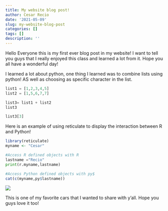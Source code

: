 ```yaml
---
title: My website blog post!
author: Cesar Recio
date: '2021-05-09'
slug: my-website-blog-post
categories: []
tags: []
description: ''
---
```

Hello Everyone this is my first ever blog post in my website! I want to tell you guys that I really enjoyed this class and learned a lot from it. Hope you all have a wonderful day! 


I learned a lot about python, one thing I learned was to combine lists using python! AS well as choosing as specific character in the list.
```python
list1 = [1,2,3,4,5]
list2 = [1,5,6,7,7]

list3= list1 + list2
list3

list3[3]
```
Here is an example of using reticulate to display the interaction between R and Python!

```r
library(reticulate)
myname <- "Cesar"
```
```python
#Access R defined objects with R
lastname ="Recio"
print(r.myname,lastname)
```
```r
#Access Python defined objects with py$
cat(c(myname,py$lastname))
```





![](/post/2021-05-09-my-website-blog-post_files/_MG_2587.JPG)

This is one of my favorite cars that I wanted to share with y'all. Hope you guys love it too!

